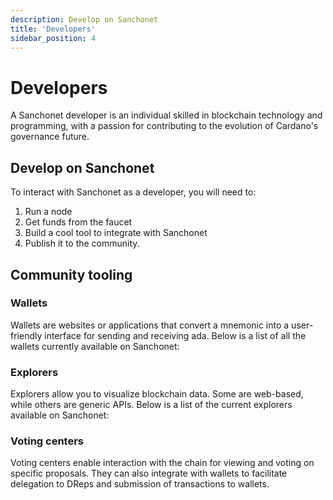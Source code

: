 ```yaml
---
description: Develop on Sanchonet
title: 'Developers'
sidebar_position: 4
---
```


# Developers

A Sanchonet developer is an individual skilled in blockchain technology and programming, with a passion for contributing to the evolution of Cardano's governance future.

## Develop on Sanchonet

To interact with Sanchonet as a developer, you will need to:

1. Run a node
2. Get funds from the faucet
3. Build a cool tool to integrate with Sanchonet
4. Publish it to the community.

## Community tooling

### Wallets

Wallets are websites or applications that convert a mnemonic into a user-friendly interface for sending and receiving ada. Below is a list of all the wallets currently available on Sanchonet:

### Explorers

Explorers allow you to visualize blockchain data. Some are web-based, while others are generic APIs. Below is a list of the current explorers available on Sanchonet:

### Voting centers

Voting centers enable interaction with the chain for viewing and voting on specific proposals. They can also integrate with wallets to facilitate delegation to DReps and submission of transactions to wallets.
